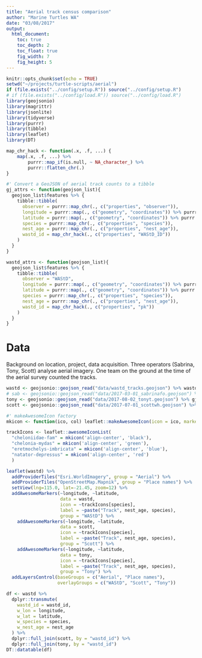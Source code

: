 ```yaml
---
title: "Aerial track census comparison"
author: "Marine Turtles WA"
date: "03/08/2017"
output:
  html_document:
    toc: true
    toc_depth: 2
    toc_float: true
    fig_width: 7
    fig_height: 5
---
```


```r
knitr::opts_chunk$set(echo = TRUE)
setwd("~/projects/turtle-scripts/aerial")
if (file.exists("../config/setup.R")) source("../config/setup.R")
# if (file.exists("../config/load.R")) source("../config/load.R")
library(geojsonio)
library(magrittr)
library(jsonlite)
library(tidyverse)
library(purrr)
library(tibble)
library(leaflet)
library(DT)

map_chr_hack <- function(.x, .f, ...) {
    map(.x, .f, ...) %>%
        purrr::map_if(is.null, ~ NA_character_) %>%
        purrr::flatten_chr(.)
}

#' Convert a GeoJSON of aerial track counts to a tibble
gj_attrs <- function(geojson_list){
  geojson_list$features %>% {
    tibble::tibble(
      observer = purrr::map_chr(., c("properties", "observer")),
      longitude = purrr::map(., c("geometry", "coordinates")) %>% purrr::map_dbl(magrittr::extract2, 1),
      latitude = purrr::map(., c("geometry", "coordinates")) %>% purrr::map_dbl(magrittr::extract2, 2),
      species = purrr::map_chr(., c("properties", "species")),
      nest_age = purrr::map_chr(., c("properties", "nest_age")),
      wastd_id = map_chr_hack(., c("properties", "WAStD_ID"))
    )
  }
}

wastd_attrs <- function(geojson_list){
  geojson_list$features %>% {
    tibble::tibble(
      observer = "WAStD",
      longitude = purrr::map(., c("geometry", "coordinates")) %>% purrr::map_dbl(extract2, 1),
      latitude = purrr::map(., c("geometry", "coordinates")) %>% purrr::map_dbl(extract2, 2),
      species = purrr::map_chr(., c("properties", "species")),
      nest_age = purrr::map_chr(., c("properties", "nest_age")),
      wastd_id = map_chr_hack(., c("properties", "pk"))
    )
  }
}
```

# Data
Background on location, project, data acquisition.
Three operators (Sabrina, Tony, Scott) analyse aerial imagery.
One team on the ground at the time of the aerial survey counted the tracks.

```r
wastd <- geojsonio::geojson_read("data/wastd_tracks.geojson") %>% wastd_attrs
# sab <- geojsonio::geojson_read("data/2017-03-01_sabrinafo.geojson") %>% gj_attrs
tony <- geojsonio::geojson_read("data/2017-08-02_tonyt.geojson") %>% gj_attrs
scott <- geojsonio::geojson_read("data/2017-07-01_scottwh.geojson") %>% gj_attrs
```

```r
#' makeAwesomeIcon factory
mkicon <- function(ico, col) leaflet::makeAwesomeIcon(icon = ico, markerColor = col)

trackIcons <- leaflet::awesomeIconList(
  "cheloniidae-fam" = mkicon('align-center', 'black'),
  "chelonia-mydas" = mkicon('align-center', 'green'),
  "eretmochelys-imbricata" = mkicon('align-center', 'blue'),
  "natator-depressus" = mkicon('align-center', 'red')
  )

leaflet(wastd) %>% 
  addProviderTiles("Esri.WorldImagery", group = "Aerial") %>%
  addProviderTiles("OpenStreetMap.Mapnik", group = "Place names") %>%
  setView(lng=115.0, lat=-21.45, zoom=12) %>%
  addAwesomeMarkers(~longitude, ~latitude,
                    data = wastd, 
                    icon = ~trackIcons[species],
                    label = ~paste("Track", nest_age, species),
                    group = "WAStD") %>%
    addAwesomeMarkers(~longitude, ~latitude,
                    data = scott, 
                    icon = ~trackIcons[species],
                    label = ~paste("Track", nest_age, species),
                    group = "Scott") %>%
    addAwesomeMarkers(~longitude, ~latitude,
                    data = tony, 
                    icon = ~trackIcons[species],
                    label = ~paste("Track", nest_age, species),
                    group = "Tony") %>%
  addLayersControl(baseGroups = c("Aerial", "Place names"),
                   overlayGroups = c("WAStD", "Scott", "Tony"))
```


```r
df <- wastd %>% 
  dplyr::transmute(
    wastd_id = wastd_id,
    w_lon = longitude,
    w_lat = latitude,
    w_species = species,
    w_nest_age = nest_age
  ) %>% 
  dplyr::full_join(scott, by = "wastd_id") %>%
  dplyr::full_join(tony, by = "wastd_id")
DT::datatable(df)
```

